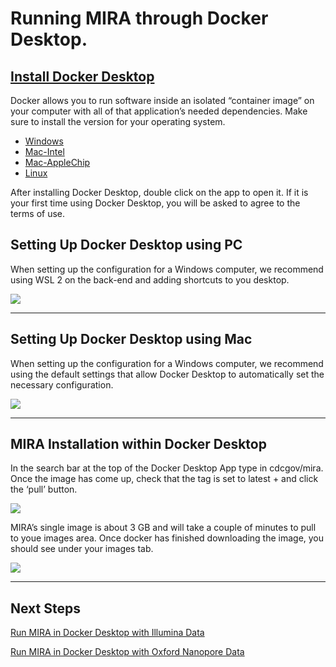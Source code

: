 # Running MIRA through Docker Desktop.

## [Install Docker Desktop](https://www.docker.com/products/docker-desktop/)
Docker allows you to run software inside an isolated "container image" on your computer with all of that application's needed dependencies. Make sure to install the version for your operating system.

- [Windows](https://desktop.docker.com/win/main/amd64/Docker%20Desktop%20Installer.exe?utm_source=docker&utm_medium=webreferral&utm_campaign=dd-smartbutton&utm_location=header)
- [Mac-Intel](https://desktop.docker.com/mac/main/amd64/Docker.dmg?utm_source=docker&utm_medium=webreferral&utm_campaign=dd-smartbutton&utm_location=module)
- [Mac-AppleChip](https://desktop.docker.com/mac/main/arm64/Docker.dmg?utm_source=docker&utm_medium=webreferral&utm_campaign=dd-smartbutton&utm_location=module)
- [Linux](https://docs.docker.com/desktop/linux/install/)


After installing Docker Desktop, double click on the app to open it. If it is your first time using Docker Desktop, you will be asked to agree to the terms of use. 

## Setting Up Docker Desktop using PC

When setting up the configuration for a Windows computer, we recommend using WSL 2 on the back-end and adding shortcuts to you desktop. 

![](./images/docker-default-settings.png)
<hr>

## Setting Up Docker Desktop using Mac

When setting up the configuration for a Windows computer, we recommend using the default settings that allow Docker Desktop to automatically set the necessary configuration.

![](./images/mac-docker-default-settings.png)

<hr>

## MIRA Installation within Docker Desktop

In the search bar at the top of the Docker Desktop App type in cdcgov/mira. Once the image has come up, check that the tag is set to latest +
and click the 'pull' button.

![](./images/pulled-mira-single-img.png)

MIRA's single image is about 3 GB and will take a couple of minutes to pull to youe images area. Once docker has finished downloading the image, you should see under your images tab. 

![](./images/run-mira-single-container-image.png)
<hr>

## Next Steps

[Run MIRA in Docker Desktop with Illumina Data](running-mira-dd-illumina.html)

[Run MIRA in Docker Desktop with Oxford Nanopore Data](running-mira-dd-ont.html)